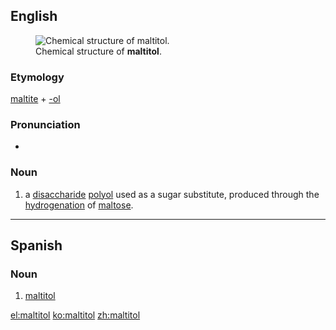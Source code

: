 ==English==
[[Image:Maltitol.svg|thumb|Chemical structure of '''maltitol'''.]]

===Etymology===

[[maltite]] + [[-ol]]

===Pronunciation===

* {{IPA|ˌmɔːltətɔl}}

===Noun===
{{en-noun|-}}
{{wikipedia}}
# {{context|organic chemistry|lang=en}} a [[disaccharide]] [[polyol]] used as a sugar substitute, produced through the [[hydrogenation]] of [[maltose]].

----
==Spanish==
{{wikipedia|lang=es}}
===Noun===
{{es-noun|m|malitoles}}

# {{context|organic compound|lang=es}} [[#English|maltitol]]

[[el:maltitol]]
[[ko:maltitol]]
[[zh:maltitol]]